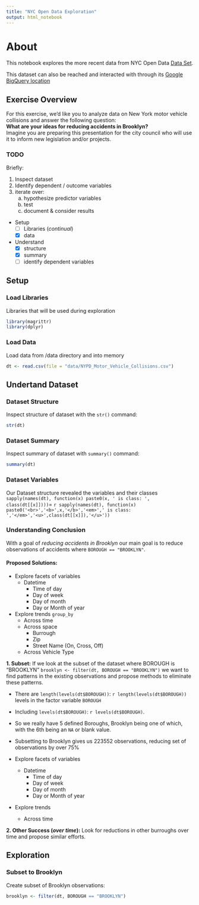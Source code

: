 ```yaml
---
title: "NYC Open Data Exploration"
output: html_notebook
---
```


# About

This notebook explores the more recent data from NYC Open Data [Data Set](https://data.cityofnewyork.us/Public-Safety/NYPD-Motor-Vehicle-Collisions/h9gi-nx95).

This dataset can also be reached and interacted with through its [Google BigQuery location](https://bigquery.cloud.google.com/table/bigquery-public-data:new_york.nypd_mv_collisions?tab=schema)

## Exercise Overview

For this exercise, we'd like you to analyze data on New York motor vehicle collisions and answer the following question:    
**What are your ideas for reducing accidents in Brooklyn?**   
Imagine you are preparing this presentation for the city council who will use it to inform new legislation and/or projects.

### TODO

Briefly:  

1. Inspect dataset  
2. Identify dependent / outcome variables  
3. iterate over:  
    a. hypothesize predictor variables  
    b. test  
    c. document & consider results  
  
      
- Setup   
    + [ ] Libraries (_continual_)  
    + [x] data  
- Understand
    + [x] structure  
    + [x] summary  
    + [ ] identify dependent variables  

## Setup

### Load Libraries

Libraries that will be used during exploration
```r
library(magrittr)
library(dplyr)
```

### Load Data

Load data from /data directory and into memory
```r
dt <- read.csv(file = "data/NYPD_Motor_Vehicle_Collisions.csv")
```

## Undertand Dataset

### Dataset Structure

Inspect structure of dataset with the `str()` command:
```r
str(dt)
```

### Dataset Summary

Inspect summary of dataset with `summary()` command:
```r
summary(dt)
```


### Dataset Variables

Our Dataset structure revealed the variables and their classes `sapply(names(dt), function(x) paste0(x, ' is class: ', class(dt[[x]])))`= `r sapply(names(dt), function(x) paste0('<br>','<b>',x,'</b>','<em>',' is class: ','</em>','<u>',class(dt[[x]]),'</u>'))`

### Understanding Conclusion  

With a goal of _reducing accidents in Brooklyn_ our main goal is to reduce observations of accidents where `BOROUGH == "BROOKLYN"`.  

#### Proposed Solutions:  

- Explore facets of variables  
    + Datetime  
        + Time of day  
        + Day of week
        + Day of month
        + Day or Month of year
- Explore trends `group_by`  
    + Across time  
    + Across space
        + Burrough
        + Zip
        + Street Name (On, Cross, Off)
    + Across Vehicle Type


**1. Subset:**
If we look at the subset of the dataset where BOROUGH is "BROOKLYN" `brooklyn <- filter(dt, BOROUGH == "BROOKLYN")` we want to find patterns in the existing observations and propose methods to eliminate these patterns.     

- There are `length(levels(dt$BOROUGH))`: `r length(levels(dt$BOROUGH))` levels in the factor variable `BOROUGH`  
- Including `levels(dt$BOROUGH)`: `r levels(dt$BOROUGH)`.  
- So we really have 5 defined Boroughs, Brooklyn being one of which, with the 6th being an `NA` or blank value.  
- Subsetting to Brooklyn gives us 223552 observations, reducing set of observations by over 75%  

- Explore facets of variables  
    + Datetime  
        + Time of day  
        + Day of week
        + Day of month
        + Day or Month of year
- Explore trends  
    + Across time

**2. Other Success (_over time_):**
Look for reductions in other burroughs over time and propose similar efforts.



## Exploration

### Subset to Brooklyn

Create subset of Brooklyn observations:
```r
brooklyn <- filter(dt, BOROUGH == "BROOKLYN")
```

